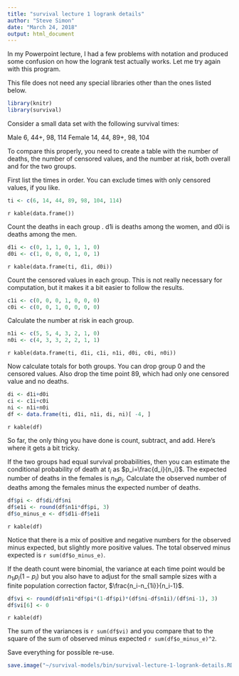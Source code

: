 ```yaml
---
title: "survival lecture 1 logrank details"
author: "Steve Simon"
date: "March 24, 2018"
output: html_document
---
```


In my Powerpoint lecture, I had a few problems with notation and produced some confusion on how the logrank test actually works. Let me try again with this program. 

This file does not need any special libraries other than the ones listed below.

```r
library(knitr)
library(survival)
```

Consider a small data set with the following survival times:

Male 6, 44+, 98, 114
Female 14, 44, 89+, 98, 104

To compare this properly, you need to create a table with the number of deaths, the number of censored values, and the number at risk, both overall and for the two groups.

First list the times in order. You can exclude times with only censored values, if you like.

```r
ti <- c(6, 14, 44, 89, 98, 104, 114)
```

`r kable(data.frame())`

Count the deaths in each group . d1i is deaths among the women, and d0i is deaths among the men.

```r
d1i <- c(0, 1, 1, 0, 1, 1, 0)
d0i <- c(1, 0, 0, 0, 1, 0, 1)
```

`r kable(data.frame(ti, d1i, d0i))`

Count the censored values in each group. This is not really necessary for computation, but it makes it a bit easier to follow the results.

```r
c1i <- c(0, 0, 0, 1, 0, 0, 0)
c0i <- c(0, 0, 1, 0, 0, 0, 0)
```


Calculate the number at risk in each group.

```r
n1i <- c(5, 5, 4, 3, 2, 1, 0)
n0i <- c(4, 3, 3, 2, 2, 1, 1)
```

`r kable(data.frame(ti, d1i, c1i, n1i, d0i, c0i, n0i))`

Now calculate totals for both groups. You can drop group 0 and the censored values. Also drop the time point 89, which had only one censored value and no deaths.

```r
di <- d1i+d0i
ci <- c1i+c0i
ni <- n1i+n0i
df <- data.frame(ti, d1i, n1i, di, ni)[ -4, ]

```

`r kable(df)`

So far, the only thing you have done is count, subtract, and add. Here's where it gets a bit tricky.

If the two groups had equal survival probabilities, then you can estimate the conditional probability of death at $t_i$ as $p_i=\frac{d_i}{n_i}$. The expected number of deaths in the females is $n_{1i} p_i$. Calculate the observed number of deaths among the females minus the expected number of deaths.

```r
df$pi <- df$di/df$ni
df$e1i <- round(df$n1i*df$pi, 3)
df$o_minus_e <- df$d1i-df$e1i
```

`r kable(df)`

Notice that there is a mix of positive and negative numbers for the observed minus expected, but slightly more positive values. The total observed minus expected is `r sum(df$o_minus_e)`.

If the death count were binomial, the variance at each time point would be $n_{1i} p_i (1-p_i)$ but you also have to adjust for the small sample sizes with a finite population correction factor, $\frac{n_i-n_{1i}}{n_i-1}$. 

```r
df$vi <- round(df$n1i*df$pi*(1-df$pi)*(df$ni-df$n1i)/(df$ni-1), 3)
df$vi[6] <- 0
```

`r kable(df)`

The sum of the variances is `r sum(df$vi)` and you compare that to the square of the sum of observed minus expected `r sum(df$o_minus_e)^2`.

Save everything for possible re-use.

```r
save.image("~/survival-models/bin/survival-lecture-1-logrank-details.RData")
```
